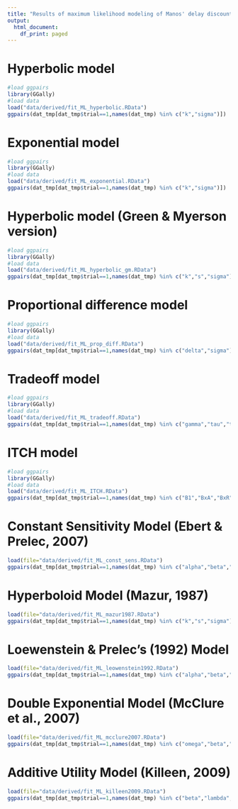 ```yaml
---
title: "Results of maximum likelihood modeling of Manos' delay discounting data"
output:
  html_document:
    df_print: paged
---
```


# Hyperbolic model

```r
#load ggpairs
library(GGally)
#load data
load("data/derived/fit_ML_hyperbolic.RData")
ggpairs(dat_tmp[dat_tmp$trial==1,names(dat_tmp) %in% c("k","sigma")])
```

# Exponential model

```r
#load ggpairs
library(GGally)
#load data
load("data/derived/fit_ML_exponential.RData")
ggpairs(dat_tmp[dat_tmp$trial==1,names(dat_tmp) %in% c("k","sigma")])
```

# Hyperbolic model (Green & Myerson version)

```r
#load ggpairs
library(GGally)
#load data
load("data/derived/fit_ML_hyperbolic_gm.RData")
ggpairs(dat_tmp[dat_tmp$trial==1,names(dat_tmp) %in% c("k","s","sigma")])
```

# Proportional difference model

```r
#load ggpairs
library(GGally)
#load data
load("data/derived/fit_ML_prop_diff.RData")
ggpairs(dat_tmp[dat_tmp$trial==1,names(dat_tmp) %in% c("delta","sigma")])
```

# Tradeoff model

```r
#load ggpairs
library(GGally)
#load data
load("data/derived/fit_ML_tradeoff.RData")
ggpairs(dat_tmp[dat_tmp$trial==1,names(dat_tmp) %in% c("gamma","tau","theta","kappa","alpha","sigma")])
```

# ITCH model

```r
#load ggpairs
library(GGally)
#load data
load("data/derived/fit_ML_ITCH.RData")
ggpairs(dat_tmp[dat_tmp$trial==1,names(dat_tmp) %in% c("B1","BxA","BxR","BtA","BtR")])
```

# Constant Sensitivity Model (Ebert & Prelec, 2007)

```r
load(file="data/derived/fit_ML_const_sens.RData")
ggpairs(dat_tmp[dat_tmp$trial==1,names(dat_tmp) %in% c("alpha","beta","sigma")])
```

# Hyperboloid Model (Mazur, 1987)

```r
load(file="data/derived/fit_ML_mazur1987.RData")
ggpairs(dat_tmp[dat_tmp$trial==1,names(dat_tmp) %in% c("k","s","sigma")])
```

# Loewenstein & Prelec's (1992) Model

```r
load(file="data/derived/fit_ML_leowenstein1992.RData")
ggpairs(dat_tmp[dat_tmp$trial==1,names(dat_tmp) %in% c("alpha","beta","sigma")])
```

# Double Exponential Model (McClure et al., 2007)

```r
load(file="data/derived/fit_ML_mcclure2007.RData")
ggpairs(dat_tmp[dat_tmp$trial==1,names(dat_tmp) %in% c("omega","beta","delta","sigma")])
```

# Additive Utility Model (Killeen, 2009)

```r
load(file="data/derived/fit_ML_killeen2009.RData")
ggpairs(dat_tmp[dat_tmp$trial==1,names(dat_tmp) %in% c("beta","lambda","sigma")])
```
